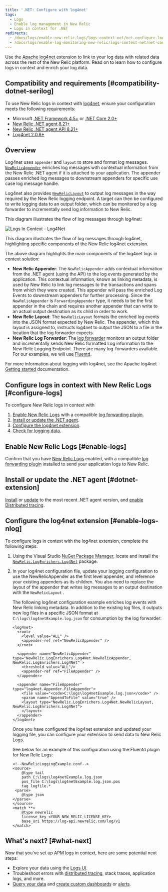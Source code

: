 ```yaml
---
title: '.NET: Configure with log4net'
tags:
  - Logs
  - Enable log management in New Relic
  - Logs in context for .NET
redirects:
  - /docs/logs/enable-new-relic-logs/logs-context-net/net-configure-log4net
  - /docs/logs/enable-log-monitoring-new-relic/logs-context-net/net-configure-log4net
---
```


Use the [Apache log4net](https://logging.apache.org/log4net/) extension to link to your log data with related data across the rest of the New Relic platform. Read on to learn how to configure logs in context and enrich your log data.

## Compatibility and requirements [#compatibility-dotnet-serilog]

To use New Relic logs in context with [log4net](https://logging.apache.org/log4net/), ensure your configuration meets the following requirements:

* Microsoft [.NET Framework 4.5+](https://dotnet.microsoft.com/download/dotnet-framework) or [.NET Core 2.0+](https://dotnet.microsoft.com/download/dotnet-core)
* [New Relic .NET agent 8.21+](https://docs.newrelic.com/docs/release-notes/agent-release-notes/net-release-notes)
* [New Relic .NET agent API 8.21](https://docs.newrelic.com/docs/agents/net-agent/net-agent-api)[+](https://docs.newrelic.com/docs/agents/net-agent/net-agent-api)
* [Log4net 2.0.8+](https://logging.apache.org/log4net/)

## Overview

Log4net uses `appender` and `layout` to store and format log messages. [`NewRelicAppender`](https://github.com/newrelic/newrelic-logenricher-dotnet/tree/master/src/Log4Net) enriches log messages with contextual information from the New Relic .NET agent if it is attached to your application. The appender passes enriched log messages to downstream appenders for specific use case log message handle.

Log4net also provides [`NewRelicLayout`](https://github.com/newrelic/newrelic-logenricher-dotnet/tree/master/src/Log4Net) to output log messages in the way required by the New Relic logging endpoint. A target can then be configured to write logging data to an output folder, which can be monitored by a log forwarder to incrementally send log information to New Relic.

This diagram illustrates the flow of log messages through log4net:

![Logs In Context - Log4Net](./images/LogsInContext---Log4Net.jpg "log4net-extension-diagram")

This diagram illustrates the flow of log messages through log4net, highlighting specific components of the New Relic log4net extension.

The above diagram highlights the main components of the log4net logs in context solution:

* **New Relic Appender**: The `NewRelicAppender` adds contextual information from the .NET agent (using the API) to the log events generated by the application. This contextual information, known as linking metadata, is used by New Relic to link log messages to the transactions and spans from which they were created. This appender will pass the enriched Log Events to downstream appenders for further processing. Since the `NewRelicAppender` is `ForwardingAppender` type, it needs to be the first appender in the chain and requires another appender that can write to an actual output destination as its child in order to work.
* **New Relic Layout**: The `NewRelicLayout` formats the enriched log events into the JSON format expected by New Relic. The appender, which this layout is assigned to, instructs log4net to output the JSON to a file in the location that the log forwarder expects.
* **New Relic Log Forwarder**: The [log forwarder](/docs/logs/enable-logs/enable-logs/enable-new-relic-logs#enable-logs) monitors an output folder and incrementally sends New Relic formatted Log information to the New Relic Logging Endpoint. There are many log-forwarders available. For our examples, we will use [Fluentd](https://www.fluentd.org/).

For more information about logging with log4net, see the Apache log4net [Getting started](https://logging.apache.org/log4net/) documentation.

## Configure logs in context with New Relic Logs [#configure-logs]

To configure New Relic logs in context with

1. [Enable New Relic Logs](/docs/introduction-new-relic-logs) with a compatible [log forwarding plugin](/docs/logs/enable-logs/enable-logs/enable-new-relic-logs#enable-logs).
2. [Install or update the .NET agent](#dotnet-extension).
3. [Configure the log4net extension](#enable-logs-nlog).
4. [Check for logging data.](#test-extension-dotnet)

## Enable New Relic Logs [#enable-logs]

Confirm that you have [New Relic Logs](/docs/introduction-new-relic-logs) enabled, with a compatible [log forwarding plugin](/docs/logs/enable-logs/enable-logs/enable-new-relic-logs#enable-logs) installed to send your application logs to New Relic.

## Install or update the .NET agent [#dotnet-extension]

[Install](/docs/agents/net-agent/installation/introduction-net-agent-install) or [update](/docs/agents/net-agent/installation/update-net-agent) to the most recent .NET agent version, and [enable Distributed tracing](/docs/understand-dependencies/distributed-tracing/enable-configure/enable-distributed-tracing).

## Configure the log4net extension [#enable-logs-nlog]

To configure logs in context with the log4net extension, complete the following steps:

1. Using the Visual Studio [NuGet Package Manager](https://docs.microsoft.com/en-us/nuget/consume-packages/install-use-packages-visual-studio), locate and install the [`NewRelic.LogEnrichers.Log4Net`](https://www.nuget.org/packages/NewRelic.LogEnrichers.Log4Net/) package.
2. In your log4net configuration file, update your logging configuration to use the NewRelicAppender as the first level appender, and reference your existing appenders as its children. You also need to replace the layout of the appender that writes log messages to an output destination with the `NewRelicLayout` .

   The following log4net configuration example enriches log events with New Relic linking metadata. In addition to the existing log files, it outputs new log files in a specific JSON format at `C:\logs\log4netExample.log.json` for consumption by the log forwarder:

   ```
   <log4net>
     <root>
       <level value="ALL" />
       <appender-ref ref="NewRelicAppender" />
     </root>

     <appender name="NewRelicAppender" type="NewRelic.LogEnrichers.Log4Net.NewRelicAppender, NewRelic.LogEnrichers.Log4Net" >
       <threshold value="ALL"/>
       <appender-ref ref="FileAppender" />
     </appender>

     <appender name="FileAppender" type="log4net.Appender.FileAppender">
       <file value="<code>C:\logs\log4netExample.log.json</code>" />
       <param name="AppendToFile" value="true" />
       <layout type="NewRelic.LogEnrichers.Log4Net.NewRelicLayout, NewRelic.LogEnrichers.Log4Net">
       </layout>
     </appender>
   </log4net>
   ```

   Once you have configured the log4net extension and updated your logging file, you can configure your extension to send data to New Relic Logs.

   See below for an example of this configuration using the Fluentd plugin for New Relic Logs:

   ```
   <!--NewRelicLoggingExample.conf-->
   <source> 
       @type tail 
       path C:\logs\log4netExample.log.json
       pos_file C:\logs\log4netExample.log.json.pos 
       tag logfile.*
    <parse> 
       @type json 
   </parse>
   </source>
   <match **> 
       @type newrelic 
       license_key <YOUR NEW_RELIC_LICENSE_KEY>
       base_uri https://log-api.newrelic.com/log/v1
   </match>
   ```

## What's next? [#what-next]

Now that you've set up APM logs in context, here are some potential next steps:

* Explore your data using the [Logs UI](/docs/explore-your-data-new-relic-logs-ui).
* Troubleshoot errors with [distributed tracing](/docs/understand-dependencies/distributed-tracing/get-started/introduction-distributed-tracing), stack traces, application logs, and more.
* [Query your data](/docs/using-new-relic/data/understand-data/query-new-relic-data) and [create custom dashboards](/docs/dashboards/new-relic-one-dashboards/get-started/introduction-new-relic-one-dashboards) or [alerts](/docs/alerts/new-relic-alerts/configuring-alert-policies/create-edit-or-find-alert-policy).
